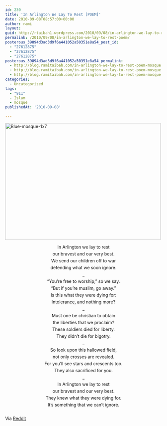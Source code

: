 ```yaml
---
id: 230
title: 'In Arlington We Lay To Rest [POEM]'
date: 2010-09-08T08:57:00+00:00
author: rami
layout: 
guid: http://rtaibah1.wordpress.com/2010/09/08/in-arlington-we-lay-to-rest-poem
permalink: /2010/09/08/in-arlington-we-lay-to-rest-poem/
posterous_39894d3ad3d9f6a441052a50351e8a54_post_id:
  - "27612875"
  - "27612875"
  - "27612875"
posterous_39894d3ad3d9f6a441052a50351e8a54_permalink:
  - http://blog.ramitaibah.com/in-arlington-we-lay-to-rest-poem-mosque
  - http://blog.ramitaibah.com/in-arlington-we-lay-to-rest-poem-mosque
  - http://blog.ramitaibah.com/in-arlington-we-lay-to-rest-poem-mosque
categories:
  - Uncategorized
tags:
  - "911"
  - Islam
  - mosque
publishedAt: '2010-09-08'

---
```

<p style="text-align:center;margin:5px 0;padding:0;">
  <div class='p_embed p_image_embed'>
    <a href="http://139.59.20.41/wp-content/uploads/2011/12/blue-mosque-1x7-scaled1000.jpg"><img alt="Blue-mosque-1x7" height="375" src="http://139.59.20.41/wp-content/uploads/2011/12/blue-mosque-1x7-scaled1000.jpg?w=300" width="500" /></a>
  </div>
</p>

<p style="text-align:center;margin:5px 0;padding:0;">
  In Arlington we lay to rest
</p>

<p style="text-align:center;margin:5px 0;padding:0;">
  our bravest and our very best.
</p>

<p style="text-align:center;margin:5px 0;padding:0;">
  We send our children off to war
</p>

<p style="text-align:center;margin:5px 0;padding:0;">
  defending what we soon ignore.
</p>

<p style="text-align:center;margin:5px 0;padding:0;">
  _
</p>

<p style="text-align:center;margin:5px 0;padding:0;">
  &ldquo;You&rsquo;re free to worship,&rdquo; so we say.
</p>

<p style="text-align:center;margin:5px 0;padding:0;">
  &ldquo;But if you&rsquo;re muslim, go away.&rdquo;
</p>

<p style="text-align:center;margin:5px 0;padding:0;">
  Is this what they were dying for:
</p>

<p style="text-align:center;margin:5px 0;padding:0;">
  Intolerance, and nothing more?
</p>

<p style="text-align:center;margin:5px 0;padding:0;">
  _
</p>

<p style="text-align:center;margin:5px 0;padding:0;">
  Must one be christian to obtain
</p>

<p style="text-align:center;margin:5px 0;padding:0;">
  the liberties that we proclaim?
</p>

<p style="text-align:center;margin:5px 0;padding:0;">
  These soldiers died for liberty.
</p>

<p style="text-align:center;margin:5px 0;padding:0;">
  They didn&rsquo;t die for bigotry.
</p>

<p style="text-align:center;margin:5px 0;padding:0;">
  _
</p>

<p style="text-align:center;margin:5px 0;padding:0;">
  So look upon this hallowed field,
</p>

<p style="text-align:center;margin:5px 0;padding:0;">
  not only crosses are revealed.
</p>

<p style="text-align:center;margin:5px 0;padding:0;">
  For you&rsquo;ll see stars and crescents too.
</p>

<p style="text-align:center;margin:5px 0;padding:0;">
  They also sacrificed for you.
</p>

<p style="text-align:center;margin:5px 0;padding:0;">
  _
</p>

<p style="text-align:center;margin:5px 0;padding:0;">
  In Arlington we lay to rest
</p>

<p style="text-align:center;margin:5px 0;padding:0;">
  our bravest and our very best.
</p>

<p style="text-align:center;margin:5px 0;padding:0;">
  They knew what they were dying for.
</p>

<p style="text-align:center;margin:5px 0;padding:0;">
  It&rsquo;s something that we can&rsquo;t ignore.
</p>

<p style="text-align:center;margin:5px 0;padding:0;">
  &nbsp;
</p>

<p style="text-align:left;margin:5px 0;padding:0;">
  Via <a href="http://www.reddit.com/r/politics/comments/daxf3/my_father_is_a_26year_veteran_of_the_armed_forces/" target="_blank">Reddit</a>
</p>

&nbsp;
